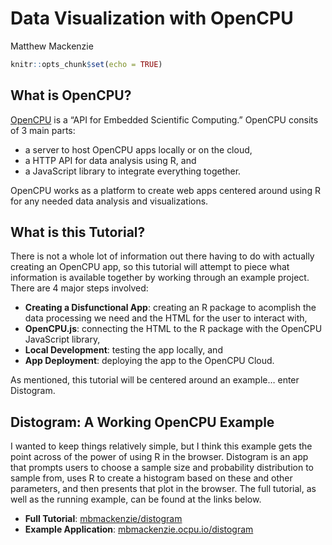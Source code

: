 # Data Visualization with OpenCPU

Matthew Mackenzie

```r
knitr::opts_chunk$set(echo = TRUE)
```

## What is OpenCPU?
[OpenCPU](https://www.opencpu.org/) is a "API for Embedded Scientific Computing." OpenCPU consits of 3 main parts:

- a server to host OpenCPU apps locally or on the cloud,
- a HTTP API for data analysis using R, and
- a JavaScript library to integrate everything together. 

OpenCPU works as a platform to create web apps centered around using R for any needed data analysis and visualizations. 

## What is this Tutorial? 
There is not a whole lot of information out there having to do with actually creating an OpenCPU app, so this tutorial will attempt to piece what information is available together by working through an example project. There are 4 major steps involved:

- **Creating a Disfunctional App**: creating an R package to acomplish the data processing we need and the HTML for the user to interact with, 
- **OpenCPU.js**: connecting the HTML to the R package with the OpenCPU JavaScript library, 
- **Local Development**: testing the app locally, and
- **App Deployment**: deploying the app to the OpenCPU Cloud. 

As mentioned, this tutorial will be centered around an example... enter Distogram. 

## Distogram: A Working OpenCPU Example
I wanted to keep things relatively simple, but I think this example gets the point across of the power of using R in the browser. Distogram is an app that prompts users to choose a sample size and probability distribution to sample from, uses R to create a histogram based on these and other parameters, and then presents that plot in the browser. The full tutorial, as well as the running example, can be found at the links below.

- **Full Tutorial**: [mbmackenzie/distogram](https://github.com/mbmackenzie/distogram){target="_blank"}
- **Example Application**: [mbmackenzie.ocpu.io/distogram](https://mbmackenzie.ocpu.io/distogram){target="_blank"}
